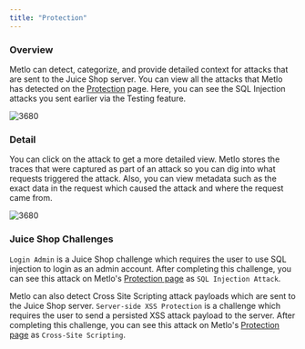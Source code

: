 ```yaml
---
title: "Protection"
---
```


### Overview

Metlo can detect, categorize, and provide detailed context for attacks that are sent to the Juice Shop server. You can view all the attacks that Metlo has detected on the [Protection](https://app.metlo.com/protection) page. Here, you can see the SQL Injection attacks you sent earlier via the Testing feature. 

![3680](/images/828395c-Screen_Shot_2023-01-28_at_4.39.13_PM.png "Screen Shot 2023-01-28 at 4.39.13 PM.png") 

### Detail

You can click on the attack to get a more detailed view. Metlo stores the traces that were captured as part of an attack so you can dig into what requests triggered the attack. Also, you can view metadata such as the exact data in the request which caused the attack and where the request came from.

![3680](/images/578e71f-Screen_Shot_2023-01-28_at_4.43.28_PM.png "Screen Shot 2023-01-28 at 4.43.28 PM.png") 

### Juice Shop Challenges

`Login Admin` is a Juice Shop challenge which requires the user to use SQL injection to login as an admin account. After completing this challenge, you can see this attack on Metlo's [Protection page](https://app.metlo.com/protection) as `SQL Injection Attack`.

Metlo can also detect Cross Site Scripting attack payloads which are sent to the Juice Shop server. `Server-side XSS Protection` is a challenge which requires the user to send a persisted XSS attack payload to the server. After completing this challenge, you can see this attack on Metlo's [Protection page](https://app.metlo.com/protection) as `Cross-Site Scripting`.
